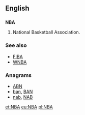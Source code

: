 ==English==
{{wikipedia|National Basketball Association}}

==={{initialism-old|en}}===
'''NBA'''

# {{US|Canada|sports}} National Basketball Association.

===See also===
* [[FIBA]]
* [[WNBA]]

===Anagrams===
* [[ABN#English|ABN]] 
* [[ban#English|ban]], [[BAN#English|BAN]]
* [[nab#English|nab]], [[NAB#English|NAB]]

[[et:NBA]]
[[eu:NBA]]
[[pl:NBA]]